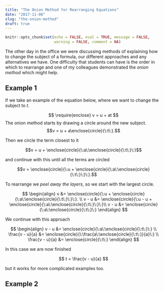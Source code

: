 ```yaml
---
title: "The Onion Method for Rearranging Equations"
date: "2017-11-08"
slug: "the-onion-method"
draft: true
---
```


```r
knitr::opts_chunk$set(echo = FALSE, eval = TRUE, message = FALSE,
                      warning = FALSE, comment = NA)
```

The other day in the office we were discussing methods of explaining how to change the subject of a formula, our different approaches and any alternatives we have. One difficulty that students can have is the order in which to rearrange and one of my colleagues demonstrated the *onion method* which might help.

## Example 1

If we take an example of the equation below, where we want to change the subject to $t$. 

$$
\require{enclose}
v = u + at
$$
The onion method starts by drawing a circle around the new subject.
$$v = u + a\enclose{circle}{\:t\:}.$$

Then we circle the term closest to it

$$v =  u + \enclose{circle}{\:a\:\enclose{circle}{\:t\:}\:}$$

and continue with this until all the terms are circled

$$v = \enclose{circle}{\:u + \enclose{circle}{\:a\:\enclose{circle}{\:t\:}\:}\:}.$$

To rearrange we *peel away the layers*, so we start with the largest circle.

$$
\begin{align}
v &= \enclose{circle}{\:u + \enclose{circle}{\:a\:\enclose{circle}{\:t\:}\:}\:}. \\ 
v - u &= \enclose{circle}{\:u - u + \enclose{circle}{\:a\:\enclose{circle}{\:t\:}\:}\:}\\
v - u &= \enclose{circle}{\:a\:\enclose{circle}{\:t\:}\:} 
\end{align}
$$

We continue with this approach

$$
\begin{align}
v - u &= \enclose{circle}{\:a\:\enclose{circle}{\:t\:}\:} \\
\frac{v - u}{a} &= \enclose{circle}{\:\frac{a\:\enclose{circle}{\:t\:}}{a}\:} \\
\frac{v - u}{a} &= \enclose{circle}{\:t\:} 
\end{align}
$$

In this case we are now finished 

$$
t = \frac{v - u}{a}
$$

but it works for more complicated examples too.

## Example 2





















